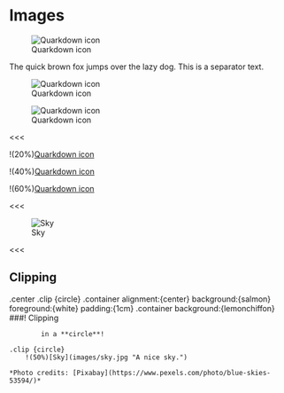 # Images

![Quarkdown icon](images/icon.svg)

The quick brown fox jumps over the lazy dog. This is a separator text.

![Quarkdown icon](images/icon.svg "")

![Quarkdown icon](images/icon.svg "The Quarkdown icon.")

<<<

!(20%)[Quarkdown icon](images/icon.svg "20% of page width.")

!(40%)[Quarkdown icon](images/icon.svg "40% of page width.")

!(60%)[Quarkdown icon](images/icon.svg "60% of page width.")

<<<

![Sky](images/sky.jpg "A high-resolution picture.")

<<<

## Clipping

.center
	.clip {circle}
		.container alignment:{center} background:{salmon} foreground:{white} padding:{1cm}
			.container background:{lemonchiffon}
				###! Clipping
	
			in a **circle**!
	
	.clip {circle}
		!(50%)[Sky](images/sky.jpg "A nice sky.")	
	
	*Photo credits: [Pixabay](https://www.pexels.com/photo/blue-skies-53594/)*


